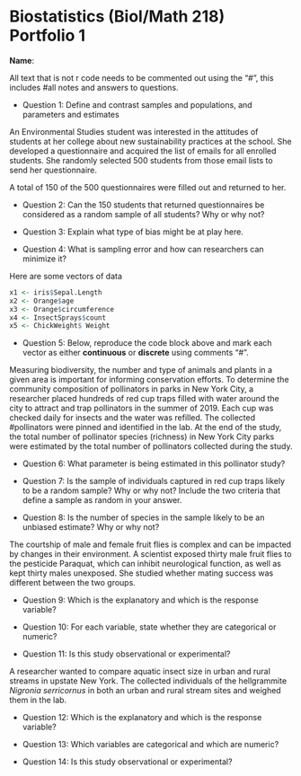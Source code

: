 # Biostatistics (Biol/Math 218) Portfolio 1

**Name**:

All text that is not r code needs to be commented out using the "#", this includes
#all notes and answers to questions.

- Question 1: Define and contrast samples and populations, and parameters and estimates

An Environmental Studies student was interested in the attitudes of students at her college about 
new sustainability practices at the school. She developed a questionnaire and acquired the list of emails 
for all enrolled students. She randomly selected 500 students from those email lists to send her questionnaire.

A total of 150 of the 500 questionnaires were filled out and returned to her.

- Question 2: Can the 150 students that returned questionnaires be considered as a random sample of all students? Why or why not?

- Question 3: Explain what type of bias might be at play here.

- Question 4: What is sampling error and how can researchers can minimize it?

Here are some vectors of data
```{r, example_data}

x1 <- iris$Sepal.Length
x2 <- Orange$age
x3 <- Orange$circumference
x4 <- InsectSprays$count
x5 <- ChickWeight$ Weight

```

- Question 5: Below, reproduce the code block above and mark each vector as either **continuous** 
or **discrete** using comments "#". 

Measuring biodiversity, the number and type of animals and plants in a given area is
important for informing conservation efforts. To determine the community composition
of pollinators in parks in New York City, a researcher placed hundreds of red cup traps
filled with water around the city to attract and trap pollinators in the summer of 2019. 
Each cup was checked daily for insects and the water was refilled. The collected
#pollinators were pinned and identified in the lab. At the end of the study,
the total number of pollinator species (richness) in New York City parks were estimated by
the total number of pollinators collected during the study. 

- Question 6: What parameter is being estimated in this pollinator study?

- Question 7: Is the sample of individuals captured in red cup traps likely to be a random sample? 
Why or why not? Include the two criteria that define a sample as random in your answer.

- Question 8: Is the number of species in the sample likely to be an unbiased estimate? Why or why not?

The courtship of male and female fruit flies is complex and can be
impacted by changes in their environment. A scientist exposed thirty
male fruit flies to the pesticide Paraquat, which can inhibit neurological
function, as well as kept thirty males unexposed. She studied whether 
mating success was different between the two groups.

- Question 9: Which is the explanatory and which is the response variable?

- Question 10: For each variable, state whether they are categorical or numeric?

- Question 11: Is this study observational or experimental?

A researcher wanted to compare aquatic insect size in urban and 
rural streams in upstate New York. The collected individuals of
the hellgrammite *Nigronia serricornus* in both an urban and
rural stream sites and weighed them in the lab.

- Question 12: Which is the explanatory and which is the response variable?

- Question 13: Which variables are categorical and which are numeric?

- Question 14: Is this study observational or experimental?






















